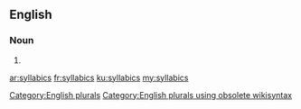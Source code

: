 ==English==

===Noun===
{{head|en}}

# {{plural of|syllabic}}

[[Category:English plurals]][[Category:English plurals using obsolete wikisyntax]]

[[ar:syllabics]]
[[fr:syllabics]]
[[ku:syllabics]]
[[my:syllabics]]